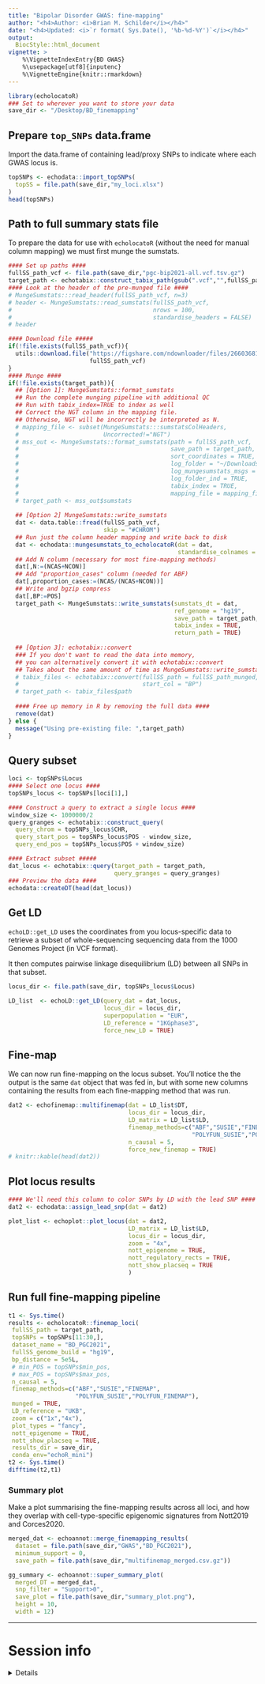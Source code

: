 ```yaml
---
title: "Bipolar Disorder GWAS: fine-mapping" 
author: "<h4>Author: <i>Brian M. Schilder</i></h4>" 
date: "<h4>Updated: <i>`r format( Sys.Date(), '%b-%d-%Y')`</i></h4>"
output:
  BiocStyle::html_document
vignette: >
    %\VignetteIndexEntry{BD GWAS} 
    %\usepackage[utf8]{inputenc}
    %\VignetteEngine{knitr::rmarkdown}
---
```


```r
library(echolocatoR)  
### Set to wherever you want to store your data 
save_dir <- "/Desktop/BD_finemapping"
```

## Prepare `top_SNPs` data.frame   

Import the data.frame of containing lead/proxy SNPs 
to indicate where each GWAS locus is. 
 
```r
topSNPs <- echodata::import_topSNPs(
  topSS = file.path(save_dir,"my_loci.xlsx")
)
head(topSNPs)
```

## Path to full summary stats file  
 
To prepare the data for use with `echolocatoR` 
(without the need for manual column mapping) we must first munge the sumstats.

```r
#### Set up paths ####
fullSS_path_vcf <- file.path(save_dir,"pgc-bip2021-all.vcf.tsv.gz")
target_path <- echotabix::construct_tabix_path(gsub(".vcf","",fullSS_path_vcf))
#### Look at the header of the pre-munged file ####
# MungeSumstats:::read_header(fullSS_path_vcf, n=3)
# header <- MungeSumstats::read_sumstats(fullSS_path_vcf, 
#                                        nrows = 100, 
#                                        standardise_headers = FALSE)
# header

#### Download file #####
if(!file.exists(fullSS_path_vcf)){
  utils::download.file("https://figshare.com/ndownloader/files/26603681",
                       fullSS_path_vcf)
}
#### Munge ####
if(!file.exists(target_path)){ 
  ## [Option 1]: MungeSumstats::format_sumstats
  ## Run the complete munging pipeline with additional QC
  ## Run with tabix_index=TRUE to index as well
  ## Correct the NGT column in the mapping file.
  ## Otherwise, NGT will be incorrectly be interpreted as N.
  # mapping_file <- subset(MungeSumstats:::sumstatsColHeaders,
  #                        Uncorrected!="NGT")
  # mss_out <- MungeSumstats::format_sumstats(path = fullSS_path_vcf,
  #                                           save_path = target_path,
  #                                           sort_coordinates = TRUE,
  #                                           log_folder = "~/Downloads/munge_logs",
  #                                           log_mungesumstats_msgs = TRUE,
  #                                           log_folder_ind = TRUE,
  #                                           tabix_index = TRUE,
  #                                           mapping_file = mapping_file)
  # target_path <- mss_out$sumstats
  
  ## [Option 2] MungeSumstats::write_sumstats 
  dat <- data.table::fread(fullSS_path_vcf, 
                           skip = "#CHROM") 
  ## Run just the column header mapping and write back to disk 
  dat <- echodata::mungesumstats_to_echolocatoR(dat = dat, 
                                                standardise_colnames = TRUE) 
  ## Add N column (necessary for most fine-mapping methods)
  dat[,N:=(NCAS+NCON)]
  ## Add "proportion_cases" column (needed for ABF)
  dat[,proportion_cases:=(NCAS/(NCAS+NCON))]
  ## Write and bgzip compress
  dat[,BP:=POS]
  target_path <- MungeSumstats::write_sumstats(sumstats_dt = dat,
                                               ref_genome = "hg19",
                                               save_path = target_path,
                                               tabix_index = TRUE,
                                               return_path = TRUE)  
  
  ## [Option 3]: echotabix::convert
  ### If you don't want to read the data into memory, 
  ## you can alternatively convert it with echotabix::convert
  ## Takes about the same amount of time as MungeSumstats::write_sumstats method
  # tabix_files <- echotabix::convert(fullSS_path = fullSS_path_munged, 
  #                                   start_col = "BP")
  # target_path <- tabix_files$path
  
  #### Free up memory in R by removing the full data ####
  remove(dat)
} else {
  message("Using pre-existing file: ",target_path)
} 
```

## Query subset

```r
loci <- topSNPs$Locus
#### Select one locus ####
topSNPs_locus <- topSNPs[loci[1],]

#### Construct a query to extract a single locus ####
window_size <- 1000000/2
query_granges <- echotabix::construct_query(
  query_chrom = topSNPs_locus$CHR, 
  query_start_pos = topSNPs_locus$POS - window_size, 
  query_end_pos = topSNPs_locus$POS + window_size)

#### Extract subset #####
dat_locus <- echotabix::query(target_path = target_path, 
                              query_granges = query_granges) 
### Preview the data ####
echodata::createDT(head(dat_locus))
```

## Get LD

`echoLD::get_LD` uses the coordinates from you locus-specific data to retrieve a subset of whole-sequencing sequencing data from the 1000 Genomes Project (in VCF format).

It then computes pairwise linkage disequilibrium (LD) between all SNPs in that 
subset.

```r
locus_dir <- file.path(save_dir, topSNPs_locus$Locus) 

LD_list  <- echoLD::get_LD(query_dat = dat_locus,
                           locus_dir = locus_dir,
                           superpopulation = "EUR",
                           LD_reference = "1KGphase3", 
                           force_new_LD = TRUE) 
```

## Fine-map

We can now run fine-mapping on the locus subset. You'll notice the the output
is the same `dat` object that was fed in, but with some new columns containing 
the results from each fine-mapping method that was run.

```r
dat2 <- echofinemap::multifinemap(dat = LD_list$DT,
                                  locus_dir = locus_dir,  
                                  LD_matrix = LD_list$LD, 
                                  finemap_methods=c("ABF","SUSIE","FINEMAP",
                                                    "POLYFUN_SUSIE","POLYFUN_FINEMAP"),
                                  n_causal = 5,
                                  force_new_finemap = TRUE)
# knitr::kable(head(dat2))
```

## Plot locus results

```r
#### We'll need this column to color SNPs by LD with the lead SNP ####
dat2 <- echodata::assign_lead_snp(dat = dat2)

plot_list <- echoplot::plot_locus(dat = dat2, 
                                  LD_matrix = LD_list$LD,
                                  locus_dir = locus_dir,
                                  zoom = "4x",
                                  nott_epigenome = TRUE,
                                  nott_regulatory_rects = TRUE,
                                  nott_show_placseq = TRUE
                                  ) 
```


## Run full fine-mapping pipeline   

```r

t1 <- Sys.time()
results <- echolocatoR::finemap_loci(
 fullSS_path = target_path,
 topSNPs = topSNPs[11:30,],
 dataset_name = "BD_PGC2021",
 fullSS_genome_build = "hg19",
 bp_distance = 5e5L,
 # min_POS = topSNPs$min_pos,
 # max_POS = topSNPs$max_pos,
 n_causal = 5,
 finemap_methods=c("ABF","SUSIE","FINEMAP",
                   "POLYFUN_SUSIE","POLYFUN_FINEMAP"),
 munged = TRUE,
 LD_reference = "UKB",
 zoom = c("1x","4x"),
 plot_types = "fancy",
 nott_epigenome = TRUE, 
 nott_show_placseq = TRUE,
 results_dir = save_dir,
 conda_env="echoR_mini")
t2 <- Sys.time()
difftime(t2,t1)

```

### Summary plot

Make a plot summarising the fine-mapping results across all loci, 
and how they overlap with cell-type-specific epigenomic signatures
from Nott2019 and Corces2020.

```r
merged_dat <- echoannot::merge_finemapping_results(
  dataset = file.path(save_dir,"GWAS","BD_PGC2021"), 
  minimum_support = 0, 
  save_path = file.path(save_dir,"multifinemap_merged.csv.gz"))

gg_summary <- echoannot::super_summary_plot(
  merged_DT = merged_dat,
  snp_filter = "Support>0",
  save_plot = file.path(save_dir,"summary_plot.png"), 
  height = 10,
  width = 12)
```


<hr>

# Session info  

<details>

```r
utils::sessionInfo()
```

</details>

<br>

